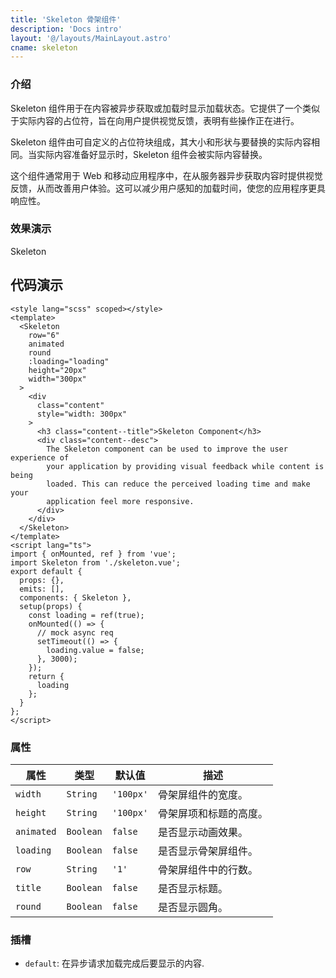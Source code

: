 ```yaml
---
title: 'Skeleton 骨架组件'
description: 'Docs intro'
layout: '@/layouts/MainLayout.astro'
cname: skeleton
---
```



### 介绍

Skeleton 组件用于在内容被异步获取或加载时显示加载状态。它提供了一个类似于实际内容的占位符，旨在向用户提供视觉反馈，表明有些操作正在进行。

Skeleton 组件由可自定义的占位符块组成，其大小和形状与要替换的实际内容相同。当实际内容准备好显示时，Skeleton 组件会被实际内容替换。

这个组件通常用于 Web 和移动应用程序中，在从服务器异步获取内容时提供视觉反馈，从而改善用户体验。这可以减少用户感知的加载时间，使您的应用程序更具响应性。

### 效果演示

<div class="phone">
  <div class="phone-top">Skeleton</div>
  <div class="phone-content">
    <SkeletonVue
      lang="zh-EN"
      client:visible
    />
  </div>
  <div class="phone-bottom"></div>
</div>

## 代码演示

```vue
<style lang="scss" scoped></style>
<template>
  <Skeleton
    row="6"
    animated
    round
    :loading="loading"
    height="20px"
    width="300px"
  >
    <div
      class="content"
      style="width: 300px"
    >
      <h3 class="content--title">Skeleton Component</h3>
      <div class="content--desc">
        The Skeleton component can be used to improve the user experience of
        your application by providing visual feedback while content is being
        loaded. This can reduce the perceived loading time and make your
        application feel more responsive.
      </div>
    </div>
  </Skeleton>
</template>
<script lang="ts">
import { onMounted, ref } from 'vue';
import Skeleton from './skeleton.vue';
export default {
  props: {},
  emits: [],
  components: { Skeleton },
  setup(props) {
    const loading = ref(true);
    onMounted(() => {
      // mock async req
      setTimeout(() => {
        loading.value = false;
      }, 3000);
    });
    return {
      loading
    };
  }
};
</script>
```

### 属性

| 属性       | 类型      | 默认值    | 描述                   |
| ---------- | --------- | --------- | ---------------------- |
| `width`    | `String`  | `'100px'` | 骨架屏组件的宽度。     |
| `height`   | `String`  | `'100px'` | 骨架屏项和标题的高度。 |
| `animated` | `Boolean` | `false`   | 是否显示动画效果。     |
| `loading`  | `Boolean` | `false`   | 是否显示骨架屏组件。   |
| `row`      | `String`  | `'1'`     | 骨架屏组件中的行数。   |
| `title`    | `Boolean` | `false`   | 是否显示标题。         |
| `round`    | `Boolean` | `false`   | 是否显示圆角。         |

### 插槽

- `default`: 在异步请求加载完成后要显示的内容.
